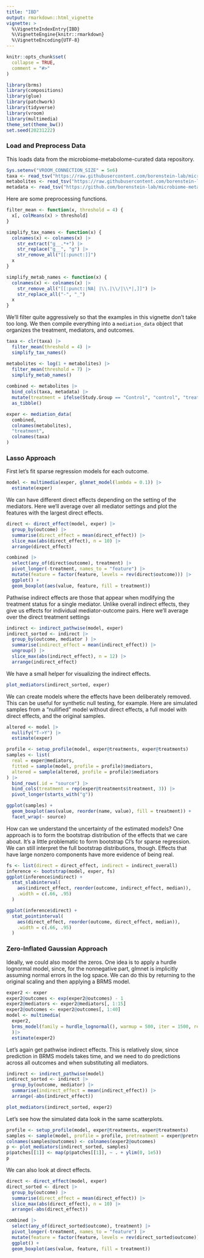 ```yaml
---
title: "IBD"
output: rmarkdown::html_vignette
vignette: >
  %\VignetteIndexEntry{IBD}
  %\VignetteEngine{knitr::rmarkdown}
  %\VignetteEncoding{UTF-8}
---
```


```r
knitr::opts_chunk$set(
  collapse = TRUE,
  comment = "#>"
)
```

```r
library(brms)
library(compositions)
library(glue)
library(patchwork)
library(tidyverse)
library(vroom)
library(multimedia)
theme_set(theme_bw())
set.seed(20231222)
```

### Load and Preprocess Data

This loads data from the microbiome-metabolome-curated data repository.

```r
Sys.setenv("VROOM_CONNECTION_SIZE" = 5e6)
taxa <- read_tsv("https://raw.githubusercontent.com/borenstein-lab/microbiome-metabolome-curated-data/main/data/processed_data/FRANZOSA_IBD_2019/genera.tsv")[, -1]
metabolites <- read_tsv("https://raw.githubusercontent.com/borenstein-lab/microbiome-metabolome-curated-data/main/data/processed_data/FRANZOSA_IBD_2019/mtb.tsv")[, -1]
metadata <- read_tsv("https://github.com/borenstein-lab/microbiome-metabolome-curated-data/raw/main/data/processed_data/FRANZOSA_IBD_2019/metadata.tsv")
```

Here are some preprocessing functions.

```r
filter_mean <- function(x, threshold = 4) {
  x[, colMeans(x) > threshold]
}

simplify_tax_names <- function(x) {
  colnames(x) <- colnames(x) |>
    str_extract("g__.*+") |>
    str_replace("g__", "g") |>
    str_remove_all("[[:punct:]]")
  x
}

simplify_metab_names <- function(x) {
  colnames(x) <- colnames(x) |>
    str_remove_all("[[:punct:|NA| |\\.|\\/|\\*|,]]") |>
    str_replace_all("-", "_")
  x
}
```

We'll filter quite aggressively so that the examples in this vignette don't take
too long. We then compile everything into a `mediation_data` object that
organizes the treatment, mediators, and outcomes.

```r
taxa <- clr(taxa) |>
  filter_mean(threshold = 4) |>
  simplify_tax_names()

metabolites <- log(1 + metabolites) |>
  filter_mean(threshold = 7) |>
  simplify_metab_names()
  
combined <- metabolites |>
  bind_cols(taxa, metadata) |>
  mutate(treatment = ifelse(Study.Group == "Control", "control", "treatment")) |>
  as_tibble()

exper <- mediation_data(
  combined, 
  colnames(metabolites),
  "treatment",
  colnames(taxa)
)
```

### Lasso Approach

First let's fit sparse regression models for each outcome.

```r
model <- multimedia(exper, glmnet_model(lambda = 0.1)) |>
  estimate(exper)
```

We can have different direct effects depending on the setting of the mediators.
Here we'll average over all mediator settings and plot the features with the
largest direct effects.

```r
direct <- direct_effect(model, exper) |>
  group_by(outcome) |>
  summarise(direct_effect = mean(direct_effect)) |>
  slice_max(abs(direct_effect), n = 10) |>
  arrange(direct_effect)

combined |>
  select(any_of(direct$outcome), treatment) |>
  pivot_longer(-treatment, names_to = "feature") |>
  mutate(feature = factor(feature, levels = rev(direct$outcome))) |>
  ggplot() +
  geom_boxplot(aes(value, feature, fill = treatment))
```

Pathwise indirect effects are those that appear when modifying the treatment
status for a single mediator. Unlike overall indirect effects, they give us
effects for individual mediator-outcome pairs. Here we'll average over the
direct treatment settings

```r
indirect <- indirect_pathwise(model, exper)
indirect_sorted <- indirect |>
  group_by(outcome, mediator ) |>
  summarise(indirect_effect = mean(indirect_effect)) |>
  ungroup() |>
  slice_max(abs(indirect_effect), n = 12) |>
  arrange(indirect_effect)
```

We have a small helper for visualizing the indirect effects.

```r
plot_mediators(indirect_sorted, exper)
```

We can create models where the effects have been deliberately removed. This can
be useful for synthetic null testing, for example. Here are simulated samples
from a "nullified" model without direct effects, a full model with direct
effects, and the original samples.

```r
altered <- model |>
  nullify("T->Y") |>
  estimate(exper)

profile <- setup_profile(model, exper@treatments, exper@treatments)
samples <- list(
  real = exper@mediators,
  fitted = sample(model, profile = profile)$mediators,
  altered = sample(altered, profile = profile)$mediators
) |>
  bind_rows(.id = "source") |>
  bind_cols(treatment = rep(exper@treatments$treatment, 3)) |>
  pivot_longer(starts_with("g"))

ggplot(samples) +
  geom_boxplot(aes(value, reorder(name, value), fill = treatment)) +
  facet_wrap(~ source)
```

How can we understand the uncertainty of the estimated models? One approach is
to form the bootstrap distribution of the effects that we care about. It's a
little problematic to form bootstrap CI's for sparse regression. We can still
interpret the full bootstrap distributions, though. Effects that have large
nonzero components have more evidence of being real.

```r
fs <- list(direct = direct_effect, indirect = indirect_overall)
inference <- bootstrap(model, exper, fs)
ggplot(inference$indirect) +
  stat_slabinterval(
    aes(indirect_effect, reorder(outcome, indirect_effect, median)),
    .width = c(.66, .95)
  ) 

ggplot(inference$direct) +
  stat_pointinterval(
    aes(direct_effect, reorder(outcome, direct_effect, median)),
    .width = c(.66, .95)
  )
```

### Zero-Inflated Gaussian Approach

Ideally, we could also model the zeros. One idea is to apply a hurdle lognormal
model, since, for the nonnegative part, glmnet is implicitly assuming normal
errors in the log space. We can do this by returning to the original scaling and
then applying a BRMS model.

```r
exper2 <- exper
exper2@outcomes <- exp(exper2@outcomes) - 1
exper2@mediators <- exper2@mediators[, 1:15]
exper2@outcomes <- exper2@outcomes[, 1:40]
model <- multimedia(
  exper2,
  brms_model(family = hurdle_lognormal(), warmup = 500, iter = 1500, refresh = 0)
  )|>
  estimate(exper2)
```

Let's again get pathwise indirect effects. This is relatively slow, since
prediction in BRMS models takes time, and we need to do predictions across all
outcomes and when substituting all mediators.

```r
indirect <- indirect_pathwise(model)
indirect_sorted <- indirect |>
  group_by(outcome, mediator) |>
  summarise(indirect_effect = mean(indirect_effect)) |>
  arrange(-abs(indirect_effect))
```

```r
plot_mediators(indirect_sorted, exper2)
```

Let's see how the simulated data look in the same scatterplots.

```r
profile <- setup_profile(model, exper@treatments, exper@treatments)
samples <- sample(model, profile = profile, pretreatment = exper@pretreatments)
colnames(samples@outcomes) <- colnames(exper2@outcomes)
p <- plot_mediators(indirect_sorted, samples)
p$patches[[1]] <- map(p$patches[[1]], ~ . + ylim(0, 1e5))
p
```

We can also look at direct effects.

```r
direct <- direct_effect(model, exper)
direct_sorted <- direct |>
  group_by(outcome) |>
  summarise(direct_effect = mean(direct_effect)) |>
  slice_max(abs(direct_effect), n = 10) |>
  arrange(-abs(direct_effect))

combined |>
  select(any_of(direct_sorted$outcome), treatment) |>
  pivot_longer(-treatment, names_to = "feature") |>
  mutate(feature = factor(feature, levels = rev(direct_sorted$outcome))) |>
  ggplot() +
  geom_boxplot(aes(value, feature, fill = treatment))
```
